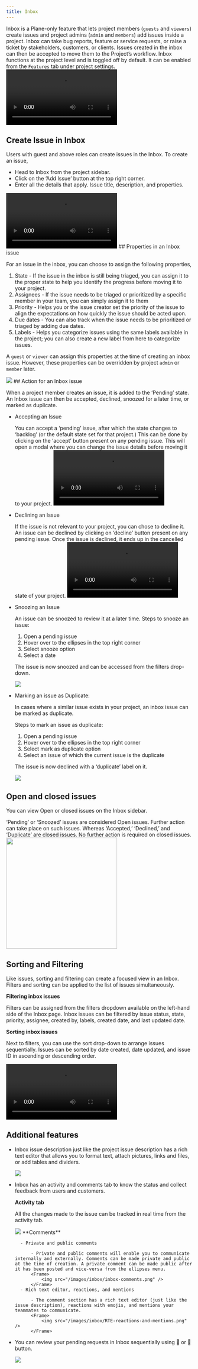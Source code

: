 ```yaml
---
title: Inbox
---
```


Inbox is a Plane-only feature that lets project members (`guests` and `viewers`) create issues and project admins (`admin` and `members`) add issues inside a project. Inbox can take bug reports, feature or service requests, or raise a ticket by stakeholders, customers, or clients. Issues created in the inbox can then be accepted to move them to the Project’s workflow. Inbox functions at the project level and is toggled off by default. It can be enabled from the `Features` tab under project settings.
<video controls>
  <source src="images/inbox/Enable Inbox feature.mp4" type="video/mp4"/>
</video>
## Create Issue in Inbox

Users with guest and above roles can create issues in the Inbox. To create an issue, 

- Head to Inbox from the project sidebar.
- Click on the ‘Add Issue’ button at the top right corner.
- Enter all the details that apply. Issue title, description, and properties.
<video controls>
  <source src="images/inbox/Create issue in Inbox.mp4" type="video/mp4"/>
</video>
## Properties in an Inbox issue

For an issue in the inbox, you can choose to assign the following properties,

1. State - If the issue in the inbox is still being triaged, you can assign it to the proper state to help you identify the progress before moving it to your project.
2. Assignees - If the issue needs to be triaged or prioritized by a specific member in your team, you can simply assign it to them
3. Priority - Helps you or the issue creator set the priority of the issue to align the expectations on how quickly the issue should be acted upon.
4. Due dates - You can also track when the issue needs to be prioritized or triaged by adding due dates.
5. Labels - Helps you categorize issues using the same labels available in the project; you can also create a new label from here to categorize issues.  

A `guest` or `viewer` can assign this properties at the time of creating an inbox issue. However, these properties can be overridden by project `admin` or `member` later.
<Frame>
  <img src="/images/inbox/inbox-properties.png" />
</Frame>
## Action for an Inbox issue

When a project member creates an issue, it is added to the ‘Pending’ state. An Inbox issue can then be accepted, declined, snoozed for a later time, or marked as duplicate.

- Accepting an Issue
    
    You can accept a ‘pending’ issue, after which the state changes to ‘backlog’ (or the default state set for that project.) This can be done by clicking on the ‘accept’ button present on any pending issue. This will open a modal where you can change the issue details before moving it to your project.
    <video controls>
        <source src="images/inbox/Accept inbox issue.mp4" type="video/mp4"/>
    </video>
- Declining an Issue
    
    If the issue is not relevant to your project, you can chose to decline it. An issue can be declined by clicking on ‘decline’ button present on any pending issue. Once the issue is declined, it ends up in the cancelled state of your project.
    <video controls>
        <source src="images/inbox/Declining inbox issue.mp4" type="video/mp4"/>
    </video>
- Snoozing an Issue
    
    An issue can be snoozed to review it at a later time. Steps to snooze an issue:
    
    1. Open a pending issue
    2. Hover over to the ellipses in the top right corner
    3. Select snooze option
    4. Select a date 
    
    The issue is now snoozed and can be accessed from the filters drop-down.
    <Frame>
        <img src="/images/inbox/snooze-issue.png" />
    </Frame>
- Marking an issue as Duplicate:
    
    In cases where a similar issue exists in your project, an inbox issue can be marked as duplicate. 
    
    Steps to mark an issue as duplicate:
    
    1. Open a pending issue
    2. Hover over to the ellipses in the top right corner
    3. Select mark as duplicate option
    4. Select an issue of which the current issue is the duplicate
    
    The issue is now declined with a ‘duplicate’ label on it.
    <Frame>
        <img src="/images/inbox/mark-as-duplicate.png" />
    </Frame>

## Open and closed issues

You can view Open or closed issues on the Inbox sidebar.

‘Pending’ or ‘Snoozed’ issues are considered Open issues. Further action can take place on such issues. Whereas ‘Accepted,’ ‘Declined,’ and ‘Duplicate’ are closed issues. No further action is required on closed issues.
<img width="300" noZoom src="/images/inbox/inbox-tabs.png" />


## Sorting and Filtering

Like issues, sorting and filtering can create a focused view in an Inbox. Filters and sorting can be applied to the list of issues simultaneously. 

**Filtering inbox issues**

Filters can be assigned from the filters dropdown available on the left-hand side of the Inbox page. Inbox issues can be filtered by issue status, state, priority, assignee, created by, labels, created date, and last updated date.

**Sorting inbox issues**

Next to filters, you can use the sort drop-down to arrange issues sequentially. Issues can be sorted by date created, date updated, and issue ID in ascending or descending order.

<video controls>
  <source src="images/inbox/Filter and sorting in Inbox issues.mp4" type="video/mp4"/>
</video>

## Additional features

- Inbox issue description just like the project issue description has a rich text editor that allows you to format text, attach pictures, links and files, or add tables and dividers.
    <Frame>
        <img src="/images/inbox/inbox-description-box.png" />
    </Frame>
- Inbox has an activity and comments tab to know the status and collect feedback from users and customers.
    
    **Activity tab**
    
    All the changes made to the issue can be tracked in real time from the activity tab.
    <Frame>
        <img src="/images/inbox/inbox-activity.png" />
    </Frame>
    **Comments**

        - Private and public comments
    
            - Private and public comments will enable you to communicate internally and externally. Comments can be made private and public at the time of creation. A private comment can be made public after it has been posted and vice-versa from the ellipses menu.
            <Frame>
                <img src="/images/inbox/inbox-comments.png" />
            </Frame>
        - Rich text editor, reactions, and mentions

            - The comment section has a rich text editor (just like the issue description), reactions with emojis, and mentions your teammates to communicate.
            <Frame>
                <img src="/images/inbox/RTE-reactions-and-mentions.png" />
            </Frame>
- You can review your pending requests in Inbox sequentially using 🔼 or 🔽 button.
    <Frame>
        <img src="/images/inbox/inbox-navigate.png" />
    </Frame>